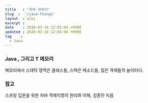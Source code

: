 ```yaml
---
title   : '자바 이야기' 
slug  :  '/java-things'
layout  : wiki 
excerpt : 
date    : 2020-03-16 12:02:04 +0900
updated : 2020-03-16 12:04:40 +0900
tag    : 
  - Java
---
```


### Java , 그리고 T 메모리 
메모리에서 스태틱 영역은 클래스들, 스택은 메소드들, 힙은 객체들의 놀이터다. 



### 참고 
스프링 입문을 위한 자바 객체지향의 원리와 이해, 김종민 지음 
